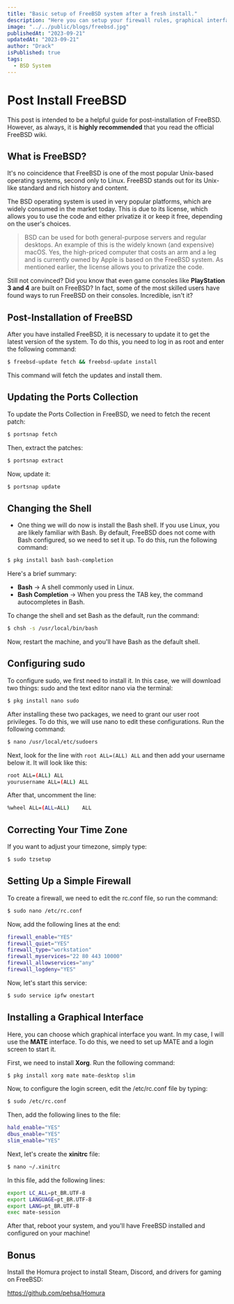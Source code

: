 ```yaml
---
title: "Basic setup of FreeBSD system after a fresh install."
description: "Here you can setup your firewall rules, graphical interface like MATE, basic packages and updates"
image: "../../public/blogs/freebsd.jpg"
publishedAt: "2023-09-21"
updatedAt: "2023-09-21"
author: "Drack"
isPublished: true
tags:
  - BSD System
---
```


# Post Install FreeBSD

This post is intended to be a helpful guide for post-installation of FreeBSD. However, as always, it is **highly recommended** that you read the official FreeBSD wiki.

## What is FreeBSD?

It's no coincidence that FreeBSD is one of the most popular Unix-based operating systems, second only to Linux. FreeBSD stands out for its Unix-like standard and rich history and content.

The BSD operating system is used in very popular platforms, which are widely consumed in the market today. This is due to its license, which allows you to use the code and either privatize it or keep it free, depending on the user's choices.

> BSD can be used for both general-purpose servers and regular desktops. An example of this is the widely known (and expensive) macOS. Yes, the high-priced computer that costs an arm and a leg and is currently owned by Apple is based on the FreeBSD system. As mentioned earlier, the license allows you to privatize the code.

Still not convinced? Did you know that even game consoles like **PlayStation 3 and 4** are built on FreeBSD? In fact, some of the most skilled users have found ways to run FreeBSD on their consoles. Incredible, isn't it?

## Post-Installation of FreeBSD

After you have installed FreeBSD, it is necessary to update it to get the latest version of the system. To do this, you need to log in as root and enter the following command:

```bash
$ freebsd-update fetch && freebsd-update install
```

This command will fetch the updates and install them.

## Updating the Ports Collection

To update the Ports Collection in FreeBSD, we need to fetch the recent patch:

```bash
$ portsnap fetch
```

Then, extract the patches:

```bash
$ portsnap extract
```

Now, update it:

```bash
$ portsnap update
```

## Changing the Shell

- One thing we will do now is install the Bash shell. If you use Linux, you are likely familiar with Bash. By default, FreeBSD does not come with Bash configured, so we need to set it up. To do this, run the following command:

```bash
$ pkg install bash bash-completion
```

Here's a brief summary:

- **Bash** -> A shell commonly used in Linux.
- **Bash Completion** -> When you press the TAB key, the command autocompletes in Bash.

To change the shell and set Bash as the default, run the command:

```bash
$ chsh -s /usr/local/bin/bash
```

Now, restart the machine, and you'll have Bash as the default shell.

## Configuring sudo

To configure sudo, we first need to install it. In this case, we will download two things: sudo and the text editor nano via the terminal:

```bash
$ pkg install nano sudo
```

After installing these two packages, we need to grant our user root privileges. To do this, we will use nano to edit these configurations. Run the following command:

```bash
$ nano /usr/local/etc/sudoers
```

Next, look for the line with `root ALL=(ALL) ALL` and then add your username below it. It will look like this:

```bash
root ALL=(ALL) ALL
yourusername ALL=(ALL) ALL
```

After that, uncomment the line:

```bash
%wheel ALL=(ALL=ALL)	ALL
```

## Correcting Your Time Zone

If you want to adjust your timezone, simply type:

```bash
$ sudo tzsetup
```

## Setting Up a Simple Firewall

To create a firewall, we need to edit the rc.conf file, so run the command:

```bash
$ sudo nano /etc/rc.conf
```

Now, add the following lines at the end:

```bash
firewall_enable="YES"
firewall_quiet="YES"
firewall_type="workstation"
firewall_myservices="22 80 443 10000"
firewall_allowservices="any"
firewall_logdeny="YES"
```

Now, let's start this service:

```bash
$ sudo service ipfw onestart
```

## Installing a Graphical Interface

Here, you can choose which graphical interface you want. In my case, I will use the **MATE** interface. To do this, we need to set up MATE and a login screen to start it.

First, we need to install **Xorg**. Run the following command:

```bash
$ pkg install xorg mate mate-desktop slim
```

Now, to configure the login screen, edit the /etc/rc.conf file by typing:

```bash
$ sudo /etc/rc.conf
```

Then, add the following lines to the file:

```bash
hald_enable="YES"
dbus_enable="YES"
slim_enable="YES"
```

Next, let's create the **xinitrc** file:

```bash
$ nano ~/.xinitrc
```

In this file, add the following lines:

```bash
export LC_ALL=pt_BR.UTF-8
export LANGUAGE=pt_BR.UTF-8
export LANG=pt_BR.UTF-8
exec mate-session
```

After that, reboot your system, and you'll have FreeBSD installed and configured on your machine!

## Bonus

Install the Homura project to install Steam, Discord, and drivers for gaming on FreeBSD:

https://github.com/pehsa/Homura
